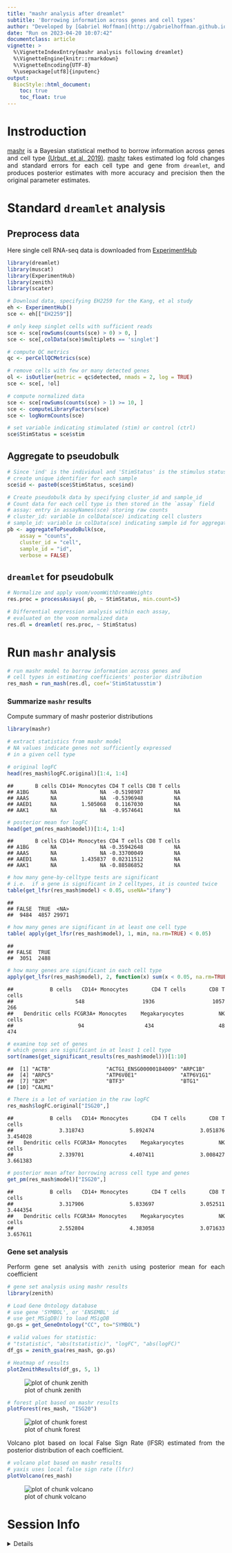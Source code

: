 ```yaml
---
title: "mashr analysis after dreamlet"
subtitle: 'Borrowing information across genes and cell types'
author: "Developed by [Gabriel Hoffman](http://gabrielhoffman.github.io/)"
date: "Run on 2023-04-20 10:07:42"
documentclass: article
vignette: >
  %\VignetteIndexEntry{mashr analysis following dreamlet}
  %\VignetteEngine{knitr::rmarkdown}
  %\VignetteEncoding{UTF-8}
  %\usepackage[utf8]{inputenc}
output:
  BiocStyle::html_document:
    toc: true
    toc_float: true
---
```


<!---

cd /Users/gabrielhoffman/workspace/repos/variancePartition/vignettes

# rm -rf dreamlet_cache/

rmarkdown::render("mashr.Rmd")


 devtools::reload("/Users/gabrielhoffman/workspace/repos/dreamlet")

devtools::reload("/Users/gabrielhoffman/workspace/repos/zenith")


--->



<style>
body {
text-align: justify}
</style>



# Instroduction
[mashr](https://cran.r-project.org/web/packages/mashr/index.html) is a Bayesian statistical method to borrow information across genes and cell type [(Urbut, et al, 2019)](https://doi.org/10.1038%2Fs41588-018-0268-8).  [mashr](https://cran.r-project.org/web/packages/mashr/index.html) takes estimated log fold changes and standard errors for each cell type and gene from `dreamlet`, and produces posterior estimates with more accuracy and precision then the original parameter estimates.



# Standard `dreamlet` analysis
## Preprocess data
Here single cell RNA-seq data is downloaded from [ExperimentHub](https://bioconductor.org/packages/ExperimentHub/)


```r
library(dreamlet)
library(muscat)
library(ExperimentHub)
library(zenith)
library(scater)

# Download data, specifying EH2259 for the Kang, et al study
eh <- ExperimentHub()
sce <- eh[["EH2259"]]

# only keep singlet cells with sufficient reads
sce <- sce[rowSums(counts(sce) > 0) > 0, ]
sce <- sce[,colData(sce)$multiplets == 'singlet']

# compute QC metrics
qc <- perCellQCMetrics(sce)

# remove cells with few or many detected genes
ol <- isOutlier(metric = qc$detected, nmads = 2, log = TRUE)
sce <- sce[, !ol]

# compute normalized data
sce <- sce[rowSums(counts(sce) > 1) >= 10, ]
sce <- computeLibraryFactors(sce)
sce <- logNormCounts(sce)

# set variable indicating stimulated (stim) or control (ctrl)
sce$StimStatus = sce$stim
```


## Aggregate to pseudobulk


```r
# Since 'ind' is the individual and 'StimStatus' is the stimulus status,
# create unique identifier for each sample
sce$id <- paste0(sce$StimStatus, sce$ind)

# Create pseudobulk data by specifying cluster_id and sample_id
# Count data for each cell type is then stored in the `assay` field
# assay: entry in assayNames(sce) storing raw counts
# cluster_id: variable in colData(sce) indicating cell clusters
# sample_id: variable in colData(sce) indicating sample id for aggregating cells
pb <- aggregateToPseudoBulk(sce,
    assay = "counts",     
    cluster_id = "cell",  
    sample_id = "id",
    verbose = FALSE)
```

## `dreamlet` for pseudobulk     

```r
# Normalize and apply voom/voomWithDreamWeights
res.proc = processAssays( pb, ~ StimStatus, min.count=5)

# Differential expression analysis within each assay,
# evaluated on the voom normalized data 
res.dl = dreamlet( res.proc, ~ StimStatus)
```

# Run `mashr` analysis

```r
# run mashr model to borrow information across genes and
# cell types in estimating coefficients' posterior distribution
res_mash = run_mash(res.dl, coef='StimStatusstim')
```

### Summarize `mashr` results
Compute summary of mashr posterior distributions

```r
library(mashr)

# extract statistics from mashr model
# NA values indicate genes not sufficiently expressed
# in a given cell type

# original logFC
head(res_mash$logFC.original)[1:4, 1:4]
```

```
##       B cells CD14+ Monocytes CD4 T cells CD8 T cells
## A1BG       NA              NA  -0.5198987          NA
## AAAS       NA              NA  -0.5396948          NA
## AAED1      NA        1.505068   0.1167030          NA
## AAK1       NA              NA  -0.9574641          NA
```

```r
# posterior mean for logFC
head(get_pm(res_mash$model))[1:4, 1:4]
```

```
##       B cells CD14+ Monocytes CD4 T cells CD8 T cells
## A1BG       NA              NA -0.35942648          NA
## AAAS       NA              NA -0.33700049          NA
## AAED1      NA        1.435837  0.02311512          NA
## AAK1       NA              NA -0.88586852          NA
```

```r
# how many gene-by-celltype tests are significant
# i.e.  if a gene is significant in 2 celltypes, it is counted twice
table(get_lfsr(res_mash$model) < 0.05, useNA="ifany")
```

```
## 
## FALSE  TRUE  <NA> 
##  9484  4857 29971
```

```r
# how many genes are significant in at least one cell type
table( apply(get_lfsr(res_mash$model), 1, min, na.rm=TRUE) < 0.05)
```

```
## 
## FALSE  TRUE 
##  3051  2488
```

```r
# how many genes are significant in each cell type
apply(get_lfsr(res_mash$model), 2, function(x) sum(x < 0.05, na.rm=TRUE))
```

```
##           B cells   CD14+ Monocytes       CD4 T cells       CD8 T cells 
##               548              1936              1057               266 
##   Dendritic cells FCGR3A+ Monocytes    Megakaryocytes          NK cells 
##                94               434                48               474
```

```r
# examine top set of genes
# which genes are significant in at least 1 cell type
sort(names(get_significant_results(res_mash$model)))[1:10]
```

```
##  [1] "ACTB"                  "ACTG1_ENSG00000184009" "ARPC1B"               
##  [4] "ARPC5"                 "ATP6V0E1"              "ATP6V1G1"             
##  [7] "B2M"                   "BTF3"                  "BTG1"                 
## [10] "CALM1"
```

```r
# There is a lot of variation in the raw logFC
res_mash$logFC.original["ISG20",]
```

```
##           B cells   CD14+ Monocytes       CD4 T cells       CD8 T cells 
##          3.318743          5.892474          3.051876          3.454028 
##   Dendritic cells FCGR3A+ Monocytes    Megakaryocytes          NK cells 
##          2.339701          4.407411          3.008427          3.661383
```

```r
# posterior mean after borrowing across cell type and genes
get_pm(res_mash$model)["ISG20",]
```

```
##           B cells   CD14+ Monocytes       CD4 T cells       CD8 T cells 
##          3.317906          5.833697          3.052511          3.444354 
##   Dendritic cells FCGR3A+ Monocytes    Megakaryocytes          NK cells 
##          2.552804          4.383058          3.071633          3.657611
```

### Gene set analysis 
Perform gene set analysis with `zenith` using posterior mean for each coefficient

```r
# gene set analysis using mashr results
library(zenith)

# Load Gene Ontology database 
# use gene 'SYMBOL', or 'ENSEMBL' id
# use get_MSigDB() to load MSigDB 
go.gs = get_GeneOntology("CC", to="SYMBOL")

# valid values for statistic: 
# "tstatistic", "abs(tstatistic)", "logFC", "abs(logFC)"
df_gs = zenith_gsa(res_mash, go.gs)

# Heatmap of results
plotZenithResults(df_gs, 5, 1)
```

![plot of chunk zenith](figure/zenith-1.png)


```r
# forest plot based on mashr results
plotForest(res_mash, "ISG20") 
```

![plot of chunk forest](figure/forest-1.png)

Volcano plot based on local False Sign Rate (lFSR) estimated from the posterior distribution of each coefficient.


```r
# volcano plot based on mashr results
# yaxis uses local false sign rate (lfsr)
plotVolcano(res_mash)
```

![plot of chunk volcano](figure/volcano-1.png)





# Session Info
<details>

```
## R version 4.2.0 (2022-04-22)
## Platform: x86_64-apple-darwin19.6.0 (64-bit)
## Running under: macOS Big Sur/Monterey 10.16
## 
## Matrix products: default
## 
## locale:
## [1] en_US.UTF-8/en_US.UTF-8/en_US.UTF-8/C/en_US.UTF-8/en_US.UTF-8
## 
## attached base packages:
## [1] splines   stats4    stats     graphics  grDevices datasets  utils    
## [8] methods   base     
## 
## other attached packages:
##  [1] lme4_1.1-32                 Matrix_1.5-3               
##  [3] muscData_1.10.0             scater_1.24.0              
##  [5] scuttle_1.6.3               SingleCellExperiment_1.18.1
##  [7] SummarizedExperiment_1.26.1 Biobase_2.58.0             
##  [9] GenomicRanges_1.48.0        GenomeInfoDb_1.32.4        
## [11] IRanges_2.30.1              S4Vectors_0.34.0           
## [13] MatrixGenerics_1.8.1        matrixStats_0.63.0         
## [15] ExperimentHub_2.4.0         AnnotationHub_3.4.0        
## [17] BiocFileCache_2.4.0         dbplyr_2.3.1               
## [19] BiocGenerics_0.44.0         muscat_1.11.2              
## [21] dreamlet_0.99.6             variancePartition_1.28.9   
## [23] BiocParallel_1.32.0         limma_3.54.0               
## [25] ggplot2_3.4.1              
## 
## loaded via a namespace (and not attached):
##   [1] estimability_1.4.1            rappdirs_0.3.3               
##   [3] scattermore_0.8               mashr_0.2.57                 
##   [5] coda_0.19-4                   tidyr_1.3.0                  
##   [7] clusterGeneration_1.3.7       bit64_4.0.5                  
##   [9] knitr_1.42                    irlba_2.3.5.1                
##  [11] multcomp_1.4-23               DelayedArray_0.22.0          
##  [13] data.table_1.14.8             KEGGREST_1.36.3              
##  [15] RCurl_1.98-1.10               doParallel_1.0.17            
##  [17] generics_0.1.3                ScaledMatrix_1.4.1           
##  [19] RhpcBLASctl_0.23-42           TH.data_1.1-1                
##  [21] RSQLite_2.3.0                 future_1.32.0                
##  [23] bit_4.0.5                     httpuv_1.6.9                 
##  [25] assertthat_0.2.1              viridis_0.6.2                
##  [27] xfun_0.37                     hms_1.1.2                    
##  [29] babelgene_22.9                evaluate_0.20                
##  [31] promises_1.2.0.1              fansi_1.0.4                  
##  [33] progress_1.2.2                caTools_1.18.2               
##  [35] Rgraphviz_2.40.0              DBI_1.1.3                    
##  [37] geneplotter_1.74.0            purrr_1.0.1                  
##  [39] ellipsis_0.3.2                dplyr_1.1.0                  
##  [41] backports_1.4.1               annotate_1.74.0              
##  [43] aod_1.3.2                     sparseMatrixStats_1.8.0      
##  [45] vctrs_0.5.2                   abind_1.4-5                  
##  [47] cachem_1.0.7                  withr_2.5.0                  
##  [49] emmeans_1.8.5                 sctransform_0.3.5            
##  [51] prettyunits_1.1.1             softImpute_1.4-1             
##  [53] cluster_2.1.4                 crayon_1.5.2                 
##  [55] genefilter_1.78.0             edgeR_3.38.4                 
##  [57] pkgconfig_2.0.3               labeling_0.4.2               
##  [59] nlme_3.1-160                  vipor_0.4.5                  
##  [61] blme_1.0-5                    rlang_1.1.0                  
##  [63] globals_0.16.2                lifecycle_1.0.3              
##  [65] sandwich_3.0-2                filelock_1.0.2               
##  [67] rsvd_1.0.5                    invgamma_1.1                 
##  [69] graph_1.74.0                  ashr_2.2-54                  
##  [71] boot_1.3-28.1                 zoo_1.8-11                   
##  [73] beeswarm_0.4.0                GlobalOptions_0.1.2          
##  [75] png_0.1-8                     viridisLite_0.4.1            
##  [77] rjson_0.2.21                  bitops_1.0-7                 
##  [79] KernSmooth_2.23-20            EnrichmentBrowser_2.26.0     
##  [81] Biostrings_2.64.1             blob_1.2.3                   
##  [83] DelayedMatrixStats_1.18.2     shape_1.4.6                  
##  [85] mixsqp_0.3-48                 stringr_1.5.0                
##  [87] SQUAREM_2021.1                parallelly_1.34.0            
##  [89] remaCor_0.0.11                rmeta_3.0                    
##  [91] beachmat_2.12.0               scales_1.2.1                 
##  [93] memoise_2.0.1                 GSEABase_1.58.0              
##  [95] magrittr_2.0.3                plyr_1.8.8                   
##  [97] gplots_3.1.3                  zlibbioc_1.42.0              
##  [99] compiler_4.2.0                RColorBrewer_1.1-3           
## [101] clue_0.3-64                   KEGGgraph_1.56.0             
## [103] DESeq2_1.36.0                 cli_3.6.0                    
## [105] XVector_0.36.0                lmerTest_3.1-3               
## [107] listenv_0.9.0                 TMB_1.9.1                    
## [109] MASS_7.3-58.3                 tidyselect_1.2.0             
## [111] stringi_1.7.12                highr_0.10                   
## [113] zenith_1.1.1                  yaml_2.3.7                   
## [115] BiocSingular_1.12.0           locfit_1.5-9.7               
## [117] ggrepel_0.9.3                 grid_4.2.0                   
## [119] tools_4.2.0                   future.apply_1.10.0          
## [121] parallel_4.2.0                circlize_0.4.15              
## [123] foreach_1.5.2                 gridExtra_2.3                
## [125] farver_2.1.1                  RcppZiggurat_0.1.6           
## [127] digest_0.6.31                 BiocManager_1.30.20          
## [129] shiny_1.7.4                   Rcpp_1.0.10                  
## [131] broom_1.0.4                   BiocVersion_3.15.2           
## [133] later_1.3.0                   httr_1.4.5                   
## [135] AnnotationDbi_1.58.0          ComplexHeatmap_2.12.1        
## [137] Rdpack_2.4                    colorspace_2.1-0             
## [139] XML_3.99-0.13                 truncnorm_1.0-8              
## [141] xtable_1.8-4                  nloptr_2.0.3                 
## [143] Rfast_2.0.6                   R6_2.5.1                     
## [145] RUnit_0.4.32                  pillar_1.8.1                 
## [147] htmltools_0.5.4               mime_0.12                    
## [149] glue_1.6.2                    fastmap_1.1.1                
## [151] minqa_1.2.5                   BiocNeighbors_1.14.0         
## [153] interactiveDisplayBase_1.34.0 codetools_0.2-19             
## [155] mvtnorm_1.1-3                 utf8_1.2.3                   
## [157] lattice_0.20-45               tibble_3.2.0                 
## [159] numDeriv_2016.8-1.1           pbkrtest_0.5.2               
## [161] curl_5.0.0                    ggbeeswarm_0.7.1             
## [163] gtools_3.9.4                  survival_3.5-5               
## [165] glmmTMB_1.1.5                 munsell_0.5.0                
## [167] GetoptLong_1.0.5              GenomeInfoDbData_1.2.8       
## [169] iterators_1.0.14              reshape2_1.4.4               
## [171] gtable_0.3.1                  msigdbr_7.5.1                
## [173] rbibutils_2.2.13
```
</details>


